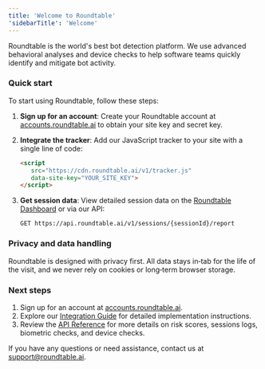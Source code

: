 ```yaml
---
title: 'Welcome to Roundtable'
'sidebarTitle': 'Welcome'
---
```


Roundtable is the world's best bot detection platform. We use advanced behavioral analyses and device checks to help software teams quickly identify and mitigate bot activity.

### Quick start
To start using Roundtable, follow these steps:

1. **Sign up for an account**: Create your Roundtable account at [accounts.roundtable.ai](https://accounts.roundtable.ai) to obtain your site key and secret key.

2. **Integrate the tracker**: Add our JavaScript tracker to your site with a single line of code:
   ```html
   <script
      src="https://cdn.roundtable.ai/v1/tracker.js"
      data-site-key="YOUR_SITE_KEY">
   </script>
   ```

3. **Get session data**: View detailed session data on the [Roundtable Dashboard](https://accounts.roundtable.ai) or via our API:
   ```
   GET https://api.roundtable.ai/v1/sessions/{sessionId}/report
   ```

### Privacy and data handling

Roundtable is designed with privacy first. All data stays in‑tab for the life of the visit, and we never rely on cookies or long‑term browser storage.
   
### Next steps

1. Sign up for an account at [accounts.roundtable.ai](https://accounts.roundtable.ai).
2. Explore our [Integration Guide](integration) for detailed implementation instructions.
3. Review the [API Reference](api-reference) for more details on risk scores, sessions logs, biometric checks, and device checks.

If you have any questions or need assistance, contact us at support@roundtable.ai.